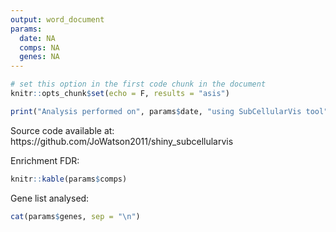 ```yaml
---
output: word_document
params:
  date: NA
  comps: NA
  genes: NA
---
```

```r
# set this option in the first code chunk in the document
knitr::opts_chunk$set(echo = F, results = "asis")
```

```r
print("Analysis performed on", params$date, "using SubCellularVis tool")
```

Source code available at: https://github.com/JoWatson2011/shiny_subcellularvis


Enrichment FDR:
```r
knitr::kable(params$comps)
```

Gene list analysed:
```r
cat(params$genes, sep = "\n")
```

